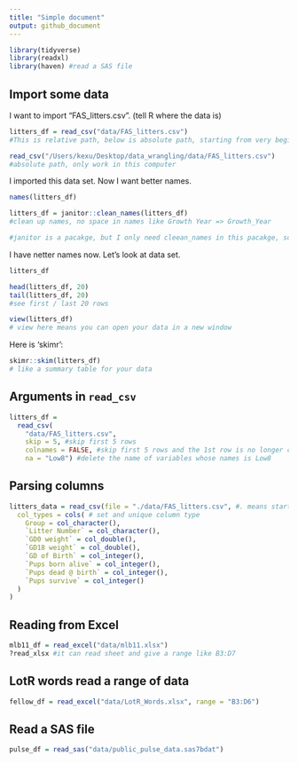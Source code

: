 ```yaml
---
title: "Simple document"
output: github_document
---
```


```r
library(tidyverse)
library(readxl)
library(haven) #read a SAS file
```

## Import some data

I want to import "FAS_litters.csv". (tell R where the data is)

```r
litters_df = read_csv("data/FAS_litters.csv")
#This is relative path, below is absolute path, starting from very beginning
```

```r
read_csv("/Users/kexu/Desktop/data_wrangling/data/FAS_litters.csv")
#absolute path, only work in this computer
```

I imported this data set. Now I want better names.

```r
names(litters_df)

litters_df = janitor::clean_names(litters_df)
#clean up names, no space in names like Growth Year => Growth_Year

#janitor is a pacakge, but I only need cleean_names in this pacakge, so I do not need to library it, just type the code above
```

I have netter names now. Let's look at data set.

```r
litters_df

head(litters_df, 20)
tail(litters_df, 20)
#see first / last 20 rows
```

```r
view(litters_df)
# view here means you can open your data in a new window
```

Here is 'skimr':
```r
skimr::skim(litters_df)
# like a summary table for your data
```

## Arguments in `read_csv`

```r
litters_df = 
  read_csv(
    "data/FAS_litters.csv",
    skip = 5, #skip first 5 rows
    colnames = FALSE, #skip first 5 rows and the 1st row is no longer column names in new data set
    na = "Low8") #delete the name of variables whose names is Low8
```


## Parsing columns

```r
litters_data = read_csv(file = "./data/FAS_litters.csv", #. means starting from here
  col_types = cols( # set and unique column type
    Group = col_character(),
    `Litter Number` = col_character(),
    `GD0 weight` = col_double(),
    `GD18 weight` = col_double(),
    `GD of Birth` = col_integer(),
    `Pups born alive` = col_integer(),
    `Pups dead @ birth` = col_integer(),
    `Pups survive` = col_integer()
  )
)
```


## Reading from Excel
```r
mlb11_df = read_excel("data/mlb11.xlsx")
?read_xlsx #it can read sheet and give a range like B3:D7
```


## LotR words read a range of data
```r
fellow_df = read_excel("data/LotR_Words.xlsx", range = "B3:D6")
```


## Read a SAS file

```r
pulse_df = read_sas("data/public_pulse_data.sas7bdat")
```

